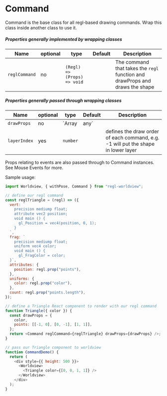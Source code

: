 
# Command

Command is the base class for all regl-based drawing commands. Wrap this class inside another class to use it.

##### Properties generally implemented by wrapping classes

| Name                        | optional | type                                                                   | Default | Description                                                                                         |
| --------------------------- | -------- | ---------------------------------------------------------------------- | ------- | --------------------------------------------------------------------------------------------------- |
| `reglCommand`               | no       | `(Regl) => (Props) => void`                                       |         | The command that takes the `regl` function and drawProps and draws the shape                        |

##### Properties generally passed through wrapping classes

| Name                        | optional | type                                                                   | Default | Description                                                                                         |
| --------------------------- | -------- | ---------------------------------------------------------------------- | ------- | --------------------------------------------------------------------------------------------------- |
| `drawProps`                 | no       | `Array<any> | any`                                                     |         | Arbitrary properties passed into reglCommand.                |
| `layerIndex`                | yes      | `number`                                                               |         | defines the draw order of each command, e.g. -1 will put the shape in lower layer                   |

Props relating to events are also passed through to Command instances. See Mouse Events for more.

Sample usage:

```js
import Worldview, { withPose, Command } from "regl-worldview";

// define our regl command
const reglTriangle = (regl) => ({
  vert: `
    precision mediump float;
    attribute vec2 position;
    void main () {
      gl_Position = vec4(position, 0, 1);
    }
  `,
  frag: `
    precision mediump float;
    uniform vec4 color;
    void main () {
      gl_FragColor = color;
  }`,
  attributes: {
    position: regl.prop("points"),
  },
  uniforms: {
    color: regl.prop("color"),
  },
  count: regl.prop("points.length"),
});

// define a Triangle React component to render with our regl command
function Triangle({ color }) {
  const drawProps = {
    color,
    points: [[-1, 0], [0, -1], [1, 1]],
  };
  return <Command reglCommand={reglTriangle} drawProps={drawProps} />;
}

// pass our Triangle component to worldview
function CommandDemo() {
  return (
    <div style={{ height: 500 }}>
      <Worldview>
        <Triangle color={[0, 0, 1, 1]} />
      </Worldview>
    </div>
  );
}
```

<CommandDemo />
